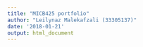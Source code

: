 ```yaml
---
title: "MICB425 portfolio"
author: "Leilynaz Malekafzali (33305137)"
date: '2018-01-21'
output: html_document
---
```



